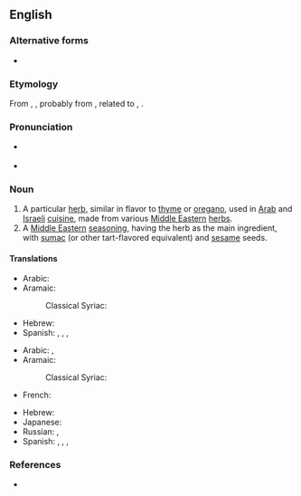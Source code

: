 {{also|za'atar}}
==English==
{{wikipedia}}

===Alternative forms===
* {{alter|en|za'atar}}

===Etymology===
From {{bor|en|ar|زَعْتَر}}, {{m|ar|صَعْتَر||wild thyme; condiment made from this herb}}, probably from {{der|en|syc|ܨܬܪܐ|tr=ṣāṯrā}}, related to {{cog|he|צַתְרָה|tr=tzátra}}, {{m|he|זַעְתַּר|tr=zá'tar}}.

===Pronunciation===
* {{a|UK}} {{IPA|en|/ˈzɑːtɑː/}}
* {{a|US}} {{IPA|en|/ˈzɑtɑɹ/}}

===Noun===
{{en-noun|-}}

# A particular [[herb]], similar in flavor to [[thyme]] or [[oregano]], used in [[Arab]] and [[Israeli]] [[cuisine]], made from various [[Middle Eastern]] [[herb]]s.
# A [[Middle Eastern]] [[seasoning]], having the herb as the main ingredient, with [[sumac]] (or other tart-flavored equivalent) and [[sesame]] seeds.

====Translations====
{{trans-top|herb}}
* Arabic: {{t|ar|زَعْتَر نَابْلُسِيّ|m}}
* Aramaic: {{t-needed|arc}}
*: Classical Syriac: {{t|syc|ܨܬܪܐ|m|tr=ṣāṯrā}}
{{trans-mid}}
* Hebrew: {{t+|he|זַעְתַּר|m|tr=zá'tar}}
* Spanish: {{t|es|za'atar|m}}, {{t|es|zaatar|m}}, {{t|es|zatar|m}}, {{t|es|zahatar|m}}
{{trans-bottom}}

{{trans-top|seasoning}}
* Arabic: {{t|ar|خُلْطَة زَعْتَر نَابْلُسِيّ|f}}, {{t|ar|زَعْتَر نَابْلُسِيّ|m}}
* Aramaic: {{t-needed|arc}}
*: Classical Syriac: {{t|syc|ܨܬܪܐ|m|tr=ṣāṯrā}}
* French: {{t+|fr|zaatar|m}}
{{trans-mid}}
* Hebrew: {{t-needed|he}}
* Japanese: {{t|ja|ザータル|tr=zātaru}}
* Russian: {{t+|ru|за́атар|m}}, {{t+|ru|за́тар|m}}
* Spanish: {{t|es|za'atar|m}}, {{t|es|zaatar|m}}, {{t|es|zatar|m}}, {{t|es|zahatar|m}}
{{trans-bottom}}

===References===
* {{R:Lexico}}

{{topics|en|Herbs|Mint family plants|Seasonings}}